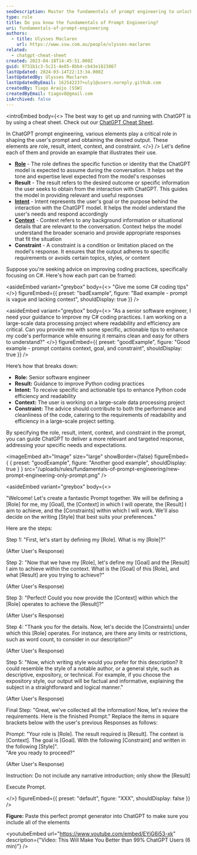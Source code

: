 ```yaml
---
seoDescription: Master the fundamentals of prompt engineering to unlock better results with ChatGPT
type: rule
title: Do you know the fundamentals of Prompt Engineering?
uri: fundamentals-of-prompt-engineering
authors:
  - title: Ulysses Maclaren
    url: https://www.ssw.com.au/people/ulysses-maclaren
related:
  - chatgpt-cheat-sheet
created: 2023-04-18T14:45:51.000Z
guid: 9731b1c3-5c21-4e85-8bb4-cb43e1823867
lastUpdated: 2024-03-14T22:13:34.000Z
lastUpdatedBy: Ulysses Maclaren
lastUpdatedByEmail: 162542237+uly1@users.noreply.github.com
createdBy: Tiago Araújo [SSW]
createdByEmail: tiagov8@gmail.com
isArchived: false
---
```

<introEmbed
  body={<>
The best way to get up and running with ChatGPT is by using a cheat sheet. Check out our [ChatGPT Cheat Sheet](/chatgpt-cheat-sheet).

In ChatGPT prompt engineering, various elements play a critical role in shaping the user's prompt and obtaining the desired output. These elements are role, result, intent, context, and constraint.
  </>}
/>
Let's define each of them and provide an example that illustrates their use.

* **[Role](/give-chatgpt-a-role)** - The role defines the specific function or identity that the ChatGPT model is expected to assume during the conversation. It helps set the tone and expertise level expected from the model's responses
* **Result** - The result refers to the desired outcome or specific information the user seeks to obtain from the interaction with ChatGPT. This guides the model in providing relevant and useful responses
* **[Intent](/define-intent-in-prompts)** - Intent represents the user's goal or the purpose behind the interaction with the ChatGPT model. It helps the model understand the user's needs and respond accordingly
* **[Context](/tell-chatgpt-to-ask-questions)** - Context refers to any background information or situational details that are relevant to the conversation. Context helps the model understand the broader scenario and provide appropriate responses that fit the situation
* **Constraint** - A constraint is a condition or limitation placed on the model's response. It ensures that the output adheres to specific requirements or avoids certain topics, styles, or content

Suppose you're seeking advice on improving coding practices, specifically focusing on C#. Here's how each part can be framed:


<asideEmbed
  variant="greybox"
  body={<>
    "Give me some C# coding tips"
  </>}
  figureEmbed={{
    preset: "badExample",
    figure: "Bad example - prompt is vague and lacking context",
    shouldDisplay: true
  }}
/>



<asideEmbed
  variant="greybox"
  body={<>
    "As a senior software engineer, I need your guidance to improve my C# coding practices. I am working on a large-scale data processing project where readability and efficiency are critical. Can you provide me with some specific, actionable tips to enhance my code's performance while ensuring it remains clean and easy for others to understand?"
  </>}
  figureEmbed={{
    preset: "goodExample",
    figure: "Good example - prompt contains context, goal, and constraint",
    shouldDisplay: true
  }}
/>


Here’s how that breaks down:

* **Role:** Senior software engineer
* **Result:** Guidance to improve Python coding practices
* **Intent:** To receive specific and actionable tips to enhance Python code efficiency and readability
* **Context:** The user is working on a large-scale data processing project
* **Constraint:** The advice should contribute to both the performance and cleanliness of the code, catering to the requirements of readability and efficiency in a large-scale project setting.

By specifying the role, result, intent, context, and constraint in the prompt, you can guide ChatGPT to deliver a more relevant and targeted response, addressing your specific needs and expectations.

<imageEmbed
  alt="Image"
  size="large"
  showBorder={false}
  figureEmbed={ {
    preset: "goodExample",
    figure: "Another good example",
    shouldDisplay: true
  } }
  src="/uploads/rules/fundamentals-of-prompt-engineering/new-prompt-engineering-only-prompt.png"
/>



<asideEmbed
  variant="greybox"
  body={<>
    
"Welcome! Let's create a fantastic Prompt together. We will be defining a \[Role] for me, my \[Goal], the \[Context] in which I will operate, the \[Result] I aim to achieve, and the \[Constraints] within which I will work. We'll also decide on the writing \[Style] that best suits your preferences."

Here are the steps:

Step 1: "First, let's start by defining my \[Role]. What is my \[Role]?"

(After User's Response)

Step 2: "Now that we have my \[Role], let's define my \[Goal] and the \[Result] I aim to achieve within the context. What is the \[Goal] of this \[Role], and what \[Result] are you trying to achieve?"

(After User's Response)

Step 3: "Perfect! Could you now provide the \[Context] within which the \[Role] operates to achieve the \[Result]?"

(After User's Response)

Step 4: "Thank you for the details. Now, let's decide the \[Constraints] under which this \[Role] operates. For instance, are there any limits or restrictions, such as word count, to consider in our description?"

(After User's Response)

Step 5: "Now, which writing style would you prefer for this description? It could resemble the style of a notable author, or a general style, such as descriptive, expository, or technical. For example, if you choose the expository style, our output will be factual and informative, explaining the subject in a straightforward and logical manner."

(After User's Response)

Final Step: "Great, we've collected all the information! Now, let's review the requirements. Here is the finished Prompt." Replace the items in square brackets below with the user's previous Responses as follows:

Prompt: "Your role is \[Role]. The result required is \[Result]. The context is \[Context]. The goal is \[Goal]. With the following \[Constraint] and written in the following \[Style]". \
"Are you ready to proceed?"

(After User's Response)

Instruction: Do not include any narrative introduction; only show the \[Result]

Execute Prompt.

  </>}
  figureEmbed={{
    preset: "default",
    figure: "XXX",
    shouldDisplay: false
  }}
/>


**Figure:** Paste this perfect prompt generator into ChatGPT to make sure you include all of the elements


<youtubeEmbed url="https://www.youtube.com/embed/EYjG6i53-xk" description={"Video: This Will Make You Better than 99% ChatGPT Users (6 min)"} />
